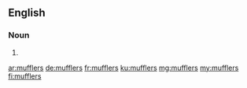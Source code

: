 ==English==

===Noun===
{{head|en|noun plural form}}

# {{plural of|muffler|lang=en}}

[[ar:mufflers]]
[[de:mufflers]]
[[fr:mufflers]]
[[ku:mufflers]]
[[mg:mufflers]]
[[my:mufflers]]
[[fi:mufflers]]